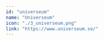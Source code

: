 ---
id: "universeum"
name: "Universeum"
icon: "./3_universeum.png"
link: "https://www.universeum.se/"
---
